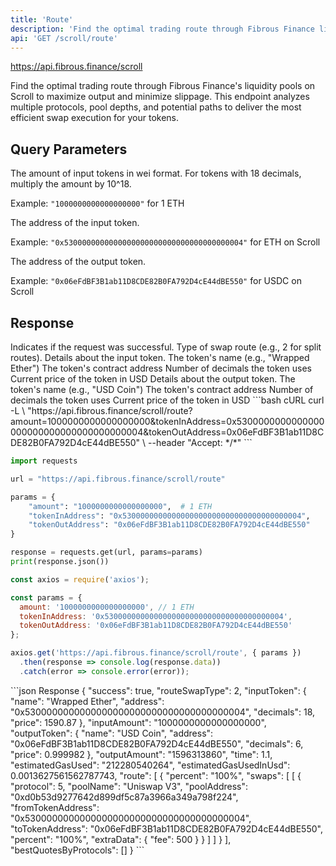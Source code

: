 ```yaml
---
title: 'Route'
description: 'Find the optimal trading route through Fibrous Finance liquidity pools on Scroll'
api: 'GET /scroll/route'
---
```


https://api.fibrous.finance/scroll

Find the optimal trading route through Fibrous Finance's liquidity pools on Scroll to maximize output and minimize slippage. This endpoint analyzes multiple protocols, pool depths, and potential paths to deliver the most efficient swap execution for your tokens.

## Query Parameters

<ParamField query="amount" type="string" required>
  The amount of input tokens in wei format. For tokens with 18 decimals, multiply the amount by 10^18.
  
  Example: `"1000000000000000000"` for 1 ETH
</ParamField>

<ParamField query="tokenInAddress" type="string" required>
  The address of the input token.
  
  Example: `"0x5300000000000000000000000000000000000004"` for ETH on Scroll
</ParamField>

<ParamField query="tokenOutAddress" type="string" required>
  The address of the output token.
  
  Example: `"0x06eFdBF3B1ab11D8CDE82B0FA792D4cE44dBE550"` for USDC on Scroll
</ParamField>

## Response

<ResponseField name="success" type="boolean">
  Indicates if the request was successful.
</ResponseField>

<ResponseField name="routeSwapType" type="number">
  Type of swap route (e.g., 2 for split routes).
</ResponseField>

<ResponseField name="inputToken" type="object">
  Details about the input token.
  <Expandable>
    <ResponseField name="name" type="string">
      The token's name (e.g., "Wrapped Ether")
    </ResponseField>
    <ResponseField name="address" type="string">
      The token's contract address
    </ResponseField>
    <ResponseField name="decimals" type="number">
      Number of decimals the token uses
    </ResponseField>
    <ResponseField name="price" type="number">
      Current price of the token in USD
    </ResponseField>
  </Expandable>
</ResponseField>

<ResponseField name="outputToken" type="object">
  Details about the output token.
  <Expandable>
    <ResponseField name="name" type="string">
      The token's name (e.g., "USD Coin")
    </ResponseField>
    <ResponseField name="address" type="string">
      The token's contract address
    </ResponseField>
    <ResponseField name="decimals" type="number">
      Number of decimals the token uses
    </ResponseField>
    <ResponseField name="price" type="number">
      Current price of the token in USD
    </ResponseField>
  </Expandable>
</ResponseField>

<RequestExample>
```bash cURL
curl -L \
  "https://api.fibrous.finance/scroll/route?amount=1000000000000000000&tokenInAddress=0x5300000000000000000000000000000000000004&tokenOutAddress=0x06eFdBF3B1ab11D8CDE82B0FA792D4cE44dBE550" \
  --header "Accept: */*"
```

```python Python
import requests

url = "https://api.fibrous.finance/scroll/route"

params = {
    "amount": "1000000000000000000",  # 1 ETH
    "tokenInAddress": "0x5300000000000000000000000000000000000004",
    "tokenOutAddress": "0x06eFdBF3B1ab11D8CDE82B0FA792D4cE44dBE550"
}

response = requests.get(url, params=params)
print(response.json())
```

```javascript JavaScript
const axios = require('axios');

const params = {
  amount: '1000000000000000000', // 1 ETH
  tokenInAddress: '0x5300000000000000000000000000000000000004',
  tokenOutAddress: '0x06eFdBF3B1ab11D8CDE82B0FA792D4cE44dBE550'
};

axios.get('https://api.fibrous.finance/scroll/route', { params })
  .then(response => console.log(response.data))
  .catch(error => console.error(error));
```
</RequestExample>

<ResponseExample>
```json Response
{
  "success": true,
  "routeSwapType": 2,
  "inputToken": {
    "name": "Wrapped Ether",
    "address": "0x5300000000000000000000000000000000000004",
    "decimals": 18,
    "price": 1590.87
  },
  "inputAmount": "1000000000000000000",
  "outputToken": {
    "name": "USD Coin",
    "address": "0x06eFdBF3B1ab11D8CDE82B0FA792D4cE44dBE550",
    "decimals": 6,
    "price": 0.999982
  },
  "outputAmount": "1596313860",
  "time": 1.1,
  "estimatedGasUsed": "212280540264",
  "estimatedGasUsedInUsd": 0.0013627561562787743,
  "route": [
    {
      "percent": "100%",
      "swaps": [
        [
          {
            "protocol": 5,
            "poolName": "Uniswap V3",
            "poolAddress": "0xd0b53d9277642d899df5c87a3966a349a798f224",
            "fromTokenAddress": "0x5300000000000000000000000000000000000004",
            "toTokenAddress": "0x06eFdBF3B1ab11D8CDE82B0FA792D4cE44dBE550",
            "percent": "100%",
            "extraData": {
              "fee": 500
            }
          }
        ]
      ]
    }
  ],
  "bestQuotesByProtocols": []
}
```
</ResponseExample>

